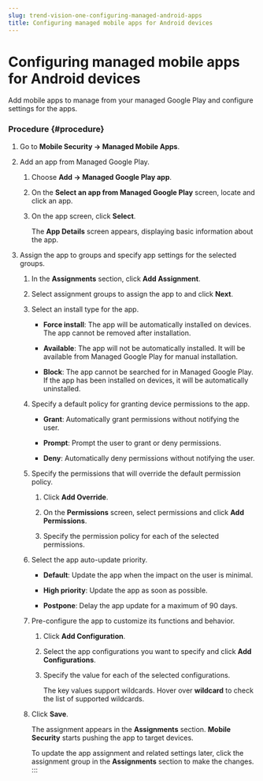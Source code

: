 ```yaml
---
slug: trend-vision-one-configuring-managed-android-apps
title: Configuring managed mobile apps for Android devices
---
```

# Configuring managed mobile apps for Android devices

Add mobile apps to manage from your managed Google Play and configure settings for the apps.

### Procedure {#procedure}

1.  Go to **Mobile Security → Managed Mobile Apps**.

2.  Add an app from Managed Google Play.

    1.  Choose **Add → Managed Google Play app**.

    2.  On the **Select an app from Managed Google Play** screen, locate and click an app.

    3.  On the app screen, click **Select**.

        The **App Details** screen appears, displaying basic information about the app.

3.  Assign the app to groups and specify app settings for the selected groups.

    1.  In the **Assignments** section, click **Add Assignment**.

    2.  Select assignment groups to assign the app to and click **Next**.

    3.  Select an install type for the app.

        - **Force install**: The app will be automatically installed on devices. The app cannot be removed after installation.

        - **Available**: The app will not be automatically installed. It will be available from Managed Google Play for manual installation.

        - **Block**: The app cannot be searched for in Managed Google Play. If the app has been installed on devices, it will be automatically uninstalled.

    4.  Specify a default policy for granting device permissions to the app.

        - **Grant**: Automatically grant permissions without notifying the user.

        - **Prompt**: Prompt the user to grant or deny permissions.

        - **Deny**: Automatically deny permissions without notifying the user.

    5.  Specify the permissions that will override the default permission policy.

        1.  Click **Add Override**.

        2.  On the **Permissions** screen, select permissions and click **Add Permissions**.

        3.  Specify the permission policy for each of the selected permissions.

    6.  Select the app auto-update priority.

        - **Default**: Update the app when the impact on the user is minimal.

        - **High priority**: Update the app as soon as possible.

        - **Postpone**: Delay the app update for a maximum of 90 days.

    7.  Pre-configure the app to customize its functions and behavior.

        1.  Click **Add Configuration**.

        2.  Select the app configurations you want to specify and click **Add Configurations**.

        3.  Specify the value for each of the selected configurations.

            The key values support wildcards. Hover over **wildcard** to check the list of supported wildcards.

    8.  Click **Save**.

        The assignment appears in the **Assignments** section. **Mobile Security** starts pushing the app to target devices.

        To update the app assignment and related settings later, click the assignment group in the **Assignments** section to make the changes.
:::
